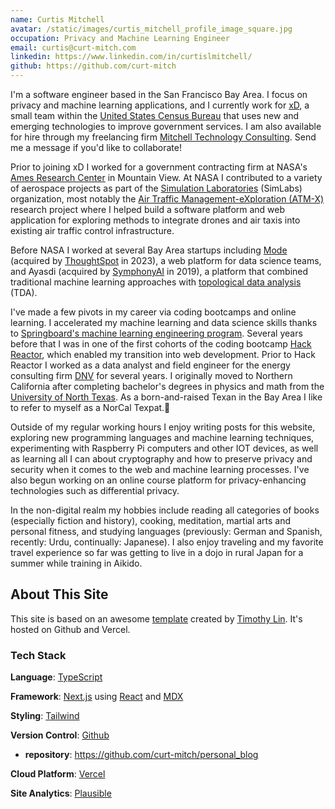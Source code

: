```yaml
---
name: Curtis Mitchell
avatar: /static/images/curtis_mitchell_profile_image_square.jpg
occupation: Privacy and Machine Learning Engineer
email: curtis@curt-mitch.com
linkedin: https://www.linkedin.com/in/curtislmitchell/
github: https://github.com/curt-mitch
---
```


I'm a software engineer based in the San Francisco Bay Area. I focus on privacy and machine learning applications, and I currently work for [xD](https://www.xd.gov/), a small team within the [United States Census Bureau](https://www.census.gov/) that uses new and emerging technologies to improve government services. I am also available for hire through my freelancing firm [Mitchell Technology Consulting](https://mitchell-technology-consulting.com/). Send me a message if you'd like to collaborate!

Prior to joining xD I worked for a government contracting firm at NASA's [Ames Research Center](https://www.nasa.gov/ames) in Mountain View. At NASA I contributed to a variety of aerospace projects as part of the [Simulation Laboratories](https://www.nasa.gov/simlabs/) (SimLabs) organization, most notably the [Air Traffic Management-eXploration (ATM-X)](https://www.nasa.gov/aeroresearch/programs/aosp/atm-x) research project where I helped build a software platform and web application for exploring methods to integrate drones and air taxis into existing air traffic control infrastructure.

Before NASA I worked at several Bay Area startups including [Mode](https://mode.com/) (acquired by [ThoughtSpot](https://www.thoughtspot.com/) in 2023), a web platform for data science teams, and Ayasdi (acquired by [SymphonyAI](https://www.symphonyai.com/) in 2019), a platform that combined traditional machine learning approaches with [topological data analysis](https://en.wikipedia.org/wiki/Topological_data_analysis) (TDA).

I've made a few pivots in my career via coding bootcamps and online learning. I accelerated my machine learning and data science skills thanks to [Springboard's machine learning engineering program](https://www.springboard.com/courses/ai-machine-learning-career-track/). Several years before that I was in one of the first cohorts of the coding bootcamp [Hack Reactor](https://www.galvanize.com/hack-reactor/), which enabled my transition into web development. Prior to Hack Reactor I worked as a data analyst and field engineer for the energy consulting firm [DNV](https://www.dnv.com/) for several years. I originally moved to Northern California after completing bachelor's degrees in physics and math from the [University of North Texas](https://www.unt.edu/). As a born-and-raised Texan in the Bay Area I like to refer to myself as a NorCal Texpat.🤠

Outside of my regular working hours I enjoy writing posts for this website, exploring new programming languages and machine learning techniques, experimenting with Raspberry Pi computers and other IOT devices, as well as learning all I can about cryptography and how to preserve privacy and security when it comes to the web and machine learning processes. I've also begun working on an online course platform for privacy-enhancing technologies such as differential privacy.

In the non-digital realm my hobbies include reading all categories of books (especially fiction and history), cooking, meditation, martial arts and personal fitness, and studying languages (previously: German and Spanish, recently: Urdu, continually: Japanese). I also enjoy traveling and my favorite travel experience so far was getting to live in a dojo in rural Japan for a summer while training in Aikido.

## About This Site

This site is based on an awesome [template](https://github.com/timlrx/tailwind-nextjs-starter-blog) created by [Timothy Lin](https://github.com/timlrx). It's hosted on Github and Vercel.

### Tech Stack

**Language**: [TypeScript](https://www.typescriptlang.org/)

**Framework**: [Next.js](https://nextjs.org/) using [React](https://react.dev/) and [MDX](https://mdxjs.com/)

**Styling**: [Tailwind](https://tailwindcss.com/)

**Version Control**: [Github](github.com/)

- **repository**: https://github.com/curt-mitch/personal_blog

**Cloud Platform**: [Vercel](vercel.com/)

**Site Analytics**: [Plausible](https://plausible.io/)

